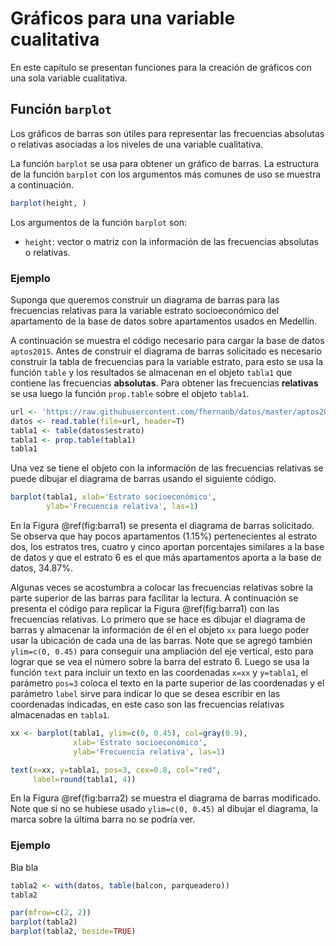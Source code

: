 # Gráficos para una variable cualitativa

En este capítulo se presentan funciones para la creación de gráficos con una sola variable cualitativa.


## Función `barplot` \index{gráfico de barras} \index{barplot}
Los gráficos de barras son útiles para representar las frecuencias absolutas o relativas asociadas a los niveles de una variable cualitativa.

La función `barplot` se usa para obtener un gráfico de barras. La estructura de la función `barplot` con los argumentos más comunes de uso se muestra a continuación.

```r
barplot(height, )
```
Los argumentos de la función `barplot` son:

- `height`: vector o matriz con la información de las frecuencias absolutas o relativas.


### Ejemplo {-}
Suponga que queremos construir un diagrama de barras para las frecuencias relativas para la variable estrato socioeconómico del apartamento de la base de datos sobre apartamentos usados en Medellín.

A continuación se muestra el código necesario para cargar la base de datos `aptos2015`. Antes de construir el diagrama de barras solicitado es necesario construir la tabla de frecuencias para la variable estrato, para esto se usa la función `table` y los resultados se almacenan en el objeto `tabla1` que contiene las frecuencias __absolutas__. Para obtener las frecuencias __relativas__ se usa luego la función `prop.table` sobre el objeto `tabla1`.

```r
url <- 'https://raw.githubusercontent.com/fhernanb/datos/master/aptos2015'
datos <- read.table(file=url, header=T)
tabla1 <- table(datos$estrato)
tabla1 <- prop.table(tabla1)
tabla1
```

Una vez se tiene el objeto con la información de las frecuencias relativas se puede dibujar el diagrama de barras usando el siguiente código.

```r
barplot(tabla1, xlab='Estrato socioeconómico',
        ylab='Frecuencia relativa', las=1)
```

En la Figura \@ref(fig:barra1) se presenta el diagrama de barras solicitado. Se observa que hay pocos apartamentos (1.15%) pertenecientes al estrato dos, los estratos tres, cuatro y cinco aportan porcentajes similares a la base de datos y que el estrato 6 es el que más apartamentos aporta a la base de datos, 34.87%.

Algunas veces se acostumbra a colocar las frecuencias relativas sobre la parte superior de las barras para facilitar la lectura. A continuación se presenta el código para replicar la Figura \@ref(fig:barra1) con las frecuencias relativas. Lo primero que se hace es dibujar el diagrama de barras y almacenar la información de él en el objeto `xx` para luego poder usar la ubicación de cada una de las barras. Note que se agregó también `ylim=c(0, 0.45)` para conseguir una ampliación del eje vertical, esto para lograr que se vea el número sobre la barra del estrato 6. Luego se usa la función `text` para incluir un texto en las coordenadas `x=xx` y `y=tabla1`, el parámetro `pos=3` coloca el texto en la parte superior de las coordenadas y el parámetro `label` sirve para indicar lo que se desea escribir en las coordenadas indicadas, en este caso son las frecuencias relativas almacenadas en `tabla1`.

```r
xx <- barplot(tabla1, ylim=c(0, 0.45), col=gray(0.9),
              xlab='Estrato socioeconómico',
              ylab='Frecuencia relativa', las=1)

text(x=xx, y=tabla1, pos=3, cex=0.8, col="red",
     label=round(tabla1, 4))
```

En la Figura \@ref(fig:barra2) se muestra el diagrama de barras modificado. Note que si no se hubiese usado `ylim=c(0, 0.45)` al dibujar el diagrama, la marca sobre la última barra no se podría ver.

### Ejemplo {-}
Bla bla

```r
tabla2 <- with(datos, table(balcon, parqueadero))
tabla2
```

```r
par(mfrow=c(2, 2))
barplot(tabla2)
barplot(tabla2, beside=TRUE)
```


